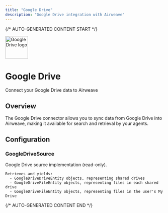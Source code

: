 ```yaml
---
title: "Google Drive"
description: "Google Drive integration with Airweave"
---
```


{/* AUTO-GENERATED CONTENT START */}

<div className="connector-header">
  <img src="icon.svg" alt="Google Drive logo" width="72" height="72" className="connector-icon" />
  <div className="connector-info">
    <h1>Google Drive</h1>
    <p>Connect your Google Drive data to Airweave</p>
  </div>
</div>

## Overview

The Google Drive connector allows you to sync data from Google Drive into Airweave, making it available for search and retrieval by your agents.

## Configuration


### GoogleDriveSource

Google Drive source implementation (read-only).

    Retrieves and yields:
      - GoogleDriveDriveEntity objects, representing shared drives
      - GoogleDriveFileEntity objects, representing files in each shared drive
      - GoogleDriveFileEntity objects, representing files in the user's My Drive



{/* AUTO-GENERATED CONTENT END */}
